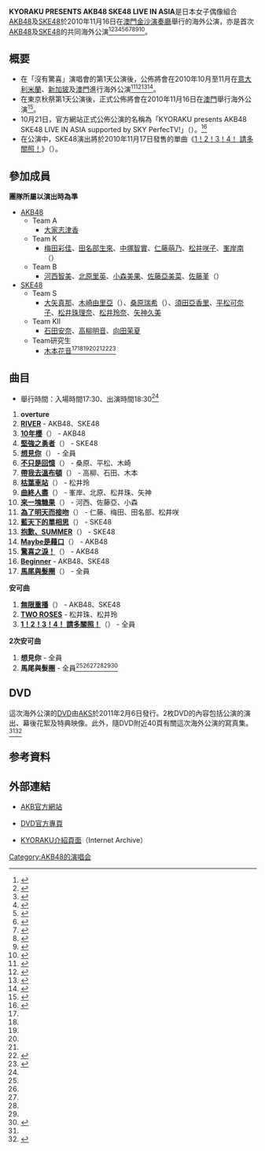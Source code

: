 {{音樂會
| concert_name = KYORAKU PRESENTS AKB48 SKE48 LIVE IN ASIA
| imagename = 
| caption =  
| artist = [[AKB48|AKB48]]<br/>[[SKE48|SKE48]]
| producer = 
| venue = [[澳門金沙|澳門金沙演奏廳]]
| countries = [[澳門|澳門]]
| type = 
| album = 
| dates = 
| start_date = 2010年11月16日
| end_date = 
| running_time = 約2小時30分
| number_of_legs = 
| number_of_shows = 
| last_tour = [[AKB48_東京秋祭|AKB48 東京秋祭]]<br/>（2010年）
| this_tour = '''KYORAKU PRESENTS AKB48 SKE48 LIVE IN ASIA'''<br/>（2010年）
| next_tour = [[AKB48_重溫時間_最佳曲目100_2011|AKB48 重溫時間 最佳曲目100 2011]]<br/>（2011年）
}}

'''KYORAKU PRESENTS AKB48 SKE48 LIVE IN ASIA'''是日本女子偶像組合[[AKB48|AKB48]]及[[SKE48|SKE48]]於2010年11月16日在[[澳門金沙|澳門金沙演奏廳]]舉行的海外公演，亦是首次[[AKB48|AKB48]]及[[SKE48|SKE48]]的共同海外公演<ref>{{jp icon}}{{cite web |url=http://www.oricon.co.jp/news/music/77089/full/ |title=AKB48とSKE48混合チームが初の海外公演　秋元康「マカオから世界進出を」 |publisher=Oricon |date=2010-06-10 |accessdate=2013-09-10 |archive-date=2013-05-13 |archive-url=https://web.archive.org/web/20130513115100/http://www.oricon.co.jp/news/music/77089/full/ |dead-url=no }}</ref><ref>{{cite web |url=http://life.mingpao.com/cfm/dailynews3b.cfm?File=20100611/nalmb/mba1h.txt |title=「AKB48」「SKE48」旋風登陸澳門　大島優子恨玩笨豬跳 |publisher=明報 |date=2010-06-11 |accessdate=2013-09-10 |archive-date=2013-09-10 |archive-url=https://archive.is/20130910122741/http://life.mingpao.com/cfm/dailynews3b.cfm?File=20100611/nalmb/mba1h.txt |dead-url=no }}</ref><ref>{{jp icon}}{{cite web |url=http://www.sponichi.co.jp/entertainment/news/2010/11/17/kiji/K20101117Z00001710.html |title=ＡＫＢ４８とＳＫＥ４８が海外公演で初共演 |publisher=Sponichi Annex |date=2010-11-17 |accessdate=2013-09-10 |archive-date=2016-03-04 |archive-url=https://web.archive.org/web/20160304085958/http://www.sponichi.co.jp/entertainment/news/2010/11/17/kiji/K20101117Z00001710.html |dead-url=no }}</ref><ref name="billboard">{{jp icon}}{{cite web |url=http://news.livedoor.com/article/detail/5145889/ |title=AKB48×SKE48 混合チームで初の海外公演を開催！全員で『会いたかった』など熱唱 |publisher=Billboard Japan |date=2011-11-17 |accessdate=2013-09-10 |archive-date=2016-03-04 |archive-url=https://web.archive.org/web/20160304204256/http://news.livedoor.com/article/detail/5145889/ |dead-url=no }}</ref><ref name="nari">{{jp icon}}{{cite web |url=http://www.narinari.com/Nd/20101114578.html |title=AKB48とSKE48が初の海外合体、マカオ公演の会場は熱気ムンムン。 |publisher=ナリナリドットコム |date=2010-11-17 |accessdate=2013-09-10 |archive-date=2016-03-04 |archive-url=https://web.archive.org/web/20160304084206/http://www.narinari.com/Nd/20101114578.html |dead-url=no }}</ref><ref name="natalie">{{jp icon}}{{cite web |url=http://natalie.mu/music/news/40667 |title=AKB48＆SKE48、マカオ公演で白熱の混合ライブ実現 |publisher=natalie |date=2010-11-17 |accessdate=2013-09-10 |archive-date=2019-03-27 |archive-url=https://web.archive.org/web/20190327090552/https://natalie.mu/music/news/40667 |dead-url=no }}</ref><ref name="lounge">{{jp icon}}{{cite web |url=http://www.music-lounge.jp/v2/articl/news/detail/?articl=2010/11/17-10:57:00_73d3c7abad4899c42549b6f88aae30e4 |title=AKB48・SKE48 初の混合チームでマカオライブ成功！ |publisher=Music Lounge |date=2010-11-17 |accessdate=2013-09-10 |archive-date=2020-09-26 |archive-url=https://web.archive.org/web/20200926144112/http://www.music-lounge.jp/v2/articl/news/detail/?articl=2010%2F11%2F17-10%3A57%3A00_73d3c7abad4899c42549b6f88aae30e4 |dead-url=no }}</ref><ref>{{jp icon}}{{cite web |url=http://www.cdjournal.com/main/news/-/35157 |title=AKB48とSKE48による混合チームが初海外ライヴを開催！ |publisher=CD Journal |date=2010-11-17 |accessdate=2013-09-10 |archive-date=2016-03-04 |archive-url=https://web.archive.org/web/20160304134709/http://www.cdjournal.com/main/news/-/35157 |dead-url=no }}</ref><ref name="barks">{{jp icon}}{{cite web |url=http://www.barks.jp/news/?id=1000065807 |title=AKB48＋SKE48、混合チームで初の海外ライヴ大成功 |publisher=Barks |date=2010-11-18 |accessdate=2013-09-10 |archive-date=2018-07-03 |archive-url=https://web.archive.org/web/20180703235617/https://www.barks.jp/news/?id=1000065807 |dead-url=no }}</ref><ref>{{zh-cn icon}}{{cite web |url=http://www.mina.com.cn/rihan/29122.html |title=AKB48和SKE48首次混合 澳门举行海外公演 |publisher=米娜时尚网 |date=2010-11-18 |accessdate=2013-09-10 |archive-url=https://web.archive.org/web/20110202220220/http://www.mina.com.cn/rihan/29122.html |archive-date=2011-02-02 |dead-url=yes }}</ref>。

== 概要 ==
* 在「沒有驚喜」演唱會的第1天公演後，公佈將會在2010年10月至11月在[[意大利|意大利]][[米蘭|米蘭]]、[[新加玻|新加玻]]及[[澳門|澳門]]進行海外公演<ref>{{jp icon}}{{cite web |url=http://ameblo.jp/akihabara48/entry-10587253408.html |title=代々木コンサート初日！ |publisher=AKB Official Blog |date=2010-07-11 |accessdate=2013-09-08 |archive-date=2016-03-05 |archive-url=https://web.archive.org/web/20160305150159/http://ameblo.jp/akihabara48/entry-10587253408.html |dead-url=no }}</ref><ref>{{jp icon}}{{cite web |url=http://www.sponichi.co.jp/entertainment/news/2010/07/11/kiji/K20100711Z00001760.html |title=ＡＫＢ４８の妹分、大阪発「ＮＭＢ４８」誕生へ |publisher=Sponichi Annex |date=2010-07-11 |accessdate=2013-09-10 |archive-date=2019-02-15 |archive-url=https://web.archive.org/web/20190215102017/https://www.sponichi.co.jp/entertainment/news/2010/07/11/kiji/K20100711Z00001760.html |dead-url=no }}</ref><ref>{{jp icon}}{{cite web |url=http://news.livedoor.com/article/detail/4885396/ |title=AKB48、代々木ライブで48サプライズ発表　衝撃展開から見えるAKB48の未来をヲタ鼎談で大胆予想 |publisher=日刊サイゾー |date=2010-07-14 |accessdate=2013-09-10 |archive-date=2016-03-04 |archive-url=https://web.archive.org/web/20160304220303/http://news.livedoor.com/article/detail/4885396/ |dead-url=no }}</ref><ref>{{jp icon}}{{cite web |url=http://www.scramble-egg.com/artist/akb48/134yoyogi02.htm |title=AKB48コンサート『サプライズはありません』公開リハーサルとセットリスト |publisher=Scramble-Egg |date=2010-08-31 |accessdate=2013-09-10 |archive-date=2012-06-16 |archive-url=https://web.archive.org/web/20120616190310/http://www.scramble-egg.com/artist/akb48/134yoyogi02.htm |dead-url=no }}</ref>。
* 在東京秋祭第1天公演後，正式公佈將會在2010年11月16日在[[澳門|澳門]]舉行海外公演<ref>{{jp icon}}{{cite web |url=http://ameblo.jp/akihabara48/entry-10672304286.html |title=東京秋祭り初日 |publisher=AKB Official Blog |date=2010-10-10 |accessdate=2013-09-10 |archive-date=2016-03-05 |archive-url=https://web.archive.org/web/20160305005535/http://ameblo.jp/akihabara48/entry-10672304286.html |dead-url=no }}</ref>。
* 10月21日，官方網站正式公佈公演的名稱為「KYORAKU presents AKB48 SKE48 LIVE IN ASIA supported by SKY PerfecTV!」（{{lang|ja|KYORAKU presents AKB48 SKE48 LIVE IN ASIA supported by スカパー!}}）。<ref name="time">{{jp icon}}{{cite web |url=http://ameblo.jp/akihabara48/entry-10683434836.html |title=AKB48／SKE48マカオ公演！！ |publisher=AKB Official Blog |date=2010-10-21 |accessdate=2013-09-10 |archive-date=2014-10-11 |archive-url=https://web.archive.org/web/20141011130916/http://ameblo.jp/akihabara48/entry-10683434836.html |dead-url=no }}</ref>
* 在公演中，SKE48演出將於2010年11月17日發售的單曲《[[1！2！3！4！_請多關照！|1！2！3！4！ 請多關照！]]》（{{lang|ja|1!2!3!4! ヨロシク!}}）。

== 參加成員 ==
'''團隊所屬以演出時為準'''
* [[AKB48|AKB48]]
** Team A
*** [[大家志津香|大家志津香]]
** Team K
*** [[梅田彩佳|梅田彩佳]]、[[田名部生來|田名部生來]]、[[中塚智實|中塚智實]]、[[仁藤萌乃|仁藤萌乃]]、[[松井咲子|松井咲子]]、[[峯岸南|峯岸南]]（{{lang|ja|峯岸みなみ}}）
** Team B
*** [[河西智美|河西智美]]、[[北原里英|北原里英]]、[[小森美果|小森美果]]、[[佐藤亞美菜|佐藤亞美菜]]、[[佐藤堇|佐藤堇]]（{{lang|ja|佐藤すみれ}}）
* [[SKE48|SKE48]]
** Team S
*** [[大矢真那|大矢真那]]、[[木崎由里亞|木崎由里亞]]（{{lang|ja|木﨑ゆりあ}}）、[[桑原瑞希|桑原瑞希]]（{{lang|ja|桑原みずき}}）、[[須田亞香里|須田亞香里]]、[[平松可奈子|平松可奈子]]、[[松井珠理奈|松井珠理奈]]、[[松井玲奈|松井玲奈]]、[[矢神久美|矢神久美]]
** Team KII
*** [[石田安奈|石田安奈]]、[[高柳明音|高柳明音]]、[[向田茉夏|向田茉夏]]
** Team研究生
*** [[木本花音|木本花音]]<ref name="billboard" /><ref name="nari" /><ref name="natalie" /><ref name="lounge" /><ref name="barks" /><ref>{{jp icon}}{{cite web |url=http://ameblo.jp/akihabara48/entry-10702311216.html |title=続 AKB48海外公演!! |publisher=AKB Official Blog |date=2010-11-09 |accessdate=2013-09-10 |archive-date=2013-11-05 |archive-url=https://web.archive.org/web/20131105074833/http://ameblo.jp/akihabara48/entry-10702311216.html |dead-url=no }}</ref><ref name="dvd">{{Cite web |url=http://www.akb48-dvdcatalog.com/asia10/ |title=DVD官方專頁 |accessdate=2013-09-10 |archive-date=2016-05-31 |archive-url=https://web.archive.org/web/20160531065316/http://www.akb48-dvdcatalog.com/asia10/ |dead-url=yes }}</ref>

== 曲目 ==
* 舉行時間：入場時間17:30、出演時間18:30<ref name="time" />
#'''overture'''
#'''[[RIVER_(AKB48單曲)|RIVER]]''' - AKB48、SKE48
#'''[[10年櫻|10年櫻]]'''（{{lang|ja|10年桜}}） - AKB48
#'''[[堅強之勇者|堅強之勇者]]'''（{{lang|ja|強き者よ}}） - SKE48
#'''[[想見你_(AKB48單曲)|想見你]]'''（{{lang|ja|会いたかった}}） - 全員
#'''[[Team_S_3rd_Stage「制服之芽」|不只是回憶]]'''（{{lang|ja|思い出以上}}） - 桑原、平松、木崎
#'''[[Team_S_2nd_Stage「手牽手」|帶我去溫布頓]]'''（{{lang|ja|ウィンブルドンへ連れて行って}}） - 高柳、石田、木本
#'''[[Team_S_3rd_Stage「制服之芽」|枯葉車站]]'''（{{lang|ja|枯葉のステーション}}） - 松井玲
#'''[[Team_K_5th_Stage「引體後翻」|曲終人盡]]'''（{{lang|ja|エンドロール}}） - 峯岸、北原、松井珠、矢神
#'''[[Team_B_5th_Stage「劇場的女神」|來一塊糖果]]'''（{{lang|ja|キャンディー}}） - 河西、佐藤亞、小森
#'''[[Team_K_6th_Stage「RESET」|為了明天而接吻]]'''（{{lang|ja|明日のためにキスを}}） - 仁藤、梅田、田名部、松井咲
#'''[[藍天下的單相思|藍天下的單相思]]'''（{{lang|ja|青空片想い}}） - SKE48
#'''[[抱歉、SUMMER|抱歉、SUMMER]]'''（{{lang|ja|ごめんね、SUMMER}}） - SKE48
#'''[[Maybe是藉口|Maybe是藉口]]'''（{{lang|ja|言い訳Maybe}}） - AKB48
#'''[[驚喜之淚！|驚喜之淚！]]'''（{{lang|ja|涙サプライズ！}}） - AKB48
#'''[[Beginner_(AKB48單曲)|Beginner]]''' - AKB48、SKE48
#'''[[馬尾與髮圈|馬尾與髮圈]]'''（{{lang|ja|ポニーテールとシュシュ}}） - 全員
'''安可曲'''
#'''[[無限重播|無限重播]]'''（{{lang|ja|ヘビーローテーション}}） - AKB48、SKE48
#'''[[1！2！3！4！_請多關照！|TWO ROSES]]''' - 松井珠、松井玲
#'''[[1！2！3！4！_請多關照！|1！2！3！4！ 請多關照！]]'''（{{lang|ja|1!2!3!4! ヨロシク!}}） - 全員
'''2次安可曲'''
#'''想見你''' - 全員
#'''馬尾與髮圈''' - 全員<ref name="billboard" /><ref name="nari" /><ref name="natalie" /><ref name="lounge" /><ref name="barks" /><ref>{{jp icon}}{{cite web |url=http://ameblo.jp/akihabara48/entry-10782678245.html |title=KYORAKU presents AKB48 SKE48 LIVE in ASIA　DVD！！ |publisher=AKB Official Blog |date=2011-01-28 |accessdate=2013-09-10 |archive-date=2016-03-05 |archive-url=https://web.archive.org/web/20160305132901/http://ameblo.jp/akihabara48/entry-10782678245.html |dead-url=no }}</ref>

== DVD ==
{{Infobox album
| name       = KYORAKU PRESENTS AKB48 SKE48 LIVE IN ASIA
| cover      = 
| artist     = [[AKB48|AKB48]]
| released   = 2011年2月6日
| type       = 現場
| recorded   = 2010年<br/>{{JPN}}
| genre      = [[J-POP|J-POP]]
| length     = 1小時33分（DISC 1）<br/>1小時4分（DISC 2）
| label      = [[AKS|AKS]]
| producer   = [[秋元康|秋元康]]
| chart_position = 
| certification = 
| prev_title = [[AKB48_AKB來了!!|AKB48 AKB來了!!]]
| prev_year  = 2010
| next_title = [[AKB48_東京秋祭|AKB48 東京秋祭]]
| next_year  = 2010
}}
這次海外公演的[[DVD|DVD]]由[[AKS|AKS]]於2011年2月6日發行。2枚DVD的內容包括公演的演出、幕後花絮及特典映像。此外，隨DVD附近40頁有關這次海外公演的寫真集。<ref name="dvd" /><ref>{{jp icon}}{{cite web |url=http://ameblo.jp/akihabara48/entry-10791275482.html |title=KYORAKU PRESENTS　AKB48 SKE48 LIVE in ASIAのDVD発売！ |publisher=AKB Official Blog |date=2011-02-05 |accessdate=2013-09-10 |archive-date=2016-03-05 |archive-url=https://web.archive.org/web/20160305021551/http://ameblo.jp/akihabara48/entry-10791275482.html |dead-url=no }}</ref>

== 参考資料 ==
{{reflist|2}}

== 外部連結 ==
* {{ja}}[http://www.akb48.co.jp/about/discography/ AKB官方網站]{{Wayback|url=http://www.akb48.co.jp/about/discography/ |date=20111104022225 }}
* {{ja}}[http://www.akb48-dvdcatalog.com/asia10/ DVD官方專頁] {{Wayback|url=http://www.akb48-dvdcatalog.com/asia10/ |date=20160531065316 }}
* {{ja}}[https://archive.is/20101118013119/http://www.kyoraku.co.jp/campaign/2010/aslive/ KYORAKU介紹頁面]（Internet Archive）

{{AKB48}}
{{AKB48的演唱会}}

[[Category:AKB48的演唱会|Category:AKB48的演唱会]]